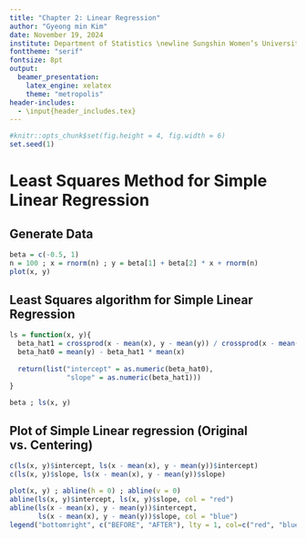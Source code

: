 ```yaml
---
title: "Chapter 2: Linear Regression"
author: "Gyeong min Kim"
date: November 19, 2024
institute: Department of Statistics \newline Sungshin Women’s University
fonttheme: "serif"
fontsize: 8pt
output:
  beamer_presentation:
    latex_engine: xelatex 
    theme: "metropolis"
header-includes:
  - \input{header_includes.tex}
---
```


```r
#knitr::opts_chunk$set(fig.height = 4, fig.width = 6)
set.seed(1)
```


# Least Squares Method for Simple Linear Regression
## Generate Data
```r
beta = c(-0.5, 1)
n = 100 ; x = rnorm(n) ; y = beta[1] + beta[2] * x + rnorm(n)
plot(x, y)
```


## Least Squares algorithm for Simple Linear Regression
```r
ls = function(x, y){
  beta_hat1 = crossprod(x - mean(x), y - mean(y)) / crossprod(x - mean(x))
  beta_hat0 = mean(y) - beta_hat1 * mean(x)
  
  return(list("intercept" = as.numeric(beta_hat0),
              "slope" = as.numeric(beta_hat1)))
}

beta ; ls(x, y)
```

## Plot of Simple Linear regression (Original vs. Centering)
```r
c(ls(x, y)$intercept, ls(x - mean(x), y - mean(y))$intercept)
c(ls(x, y)$slope, ls(x - mean(x), y - mean(y))$slope)
```
```r
plot(x, y) ; abline(h = 0) ; abline(v = 0)
abline(ls(x, y)$intercept, ls(x, y)$slope, col = "red")
abline(ls(x - mean(x), y - mean(y))$intercept, 
       ls(x - mean(x), y - mean(y))$slope, col = "blue")
legend("bottomright", c("BEFORE", "AFTER"), lty = 1, col=c("red", "blue"))
```






























